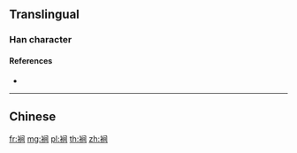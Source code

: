 {{character info/new}}
{{also|襇}}
==Translingual==

===Han character===
{{Han char|rn=145|rad=衣|as=07|sn=13|four=|canj=LLSA|ids=⿰衤间}}

====References====
* {{Han ref|kx=1118.131|hdz=53095.010|uh=88E5|ud=35045}}

----

==Chinese==
{{zh-see|襇}}

[[fr:裥]]
[[mg:裥]]
[[pl:裥]]
[[th:裥]]
[[zh:裥]]
